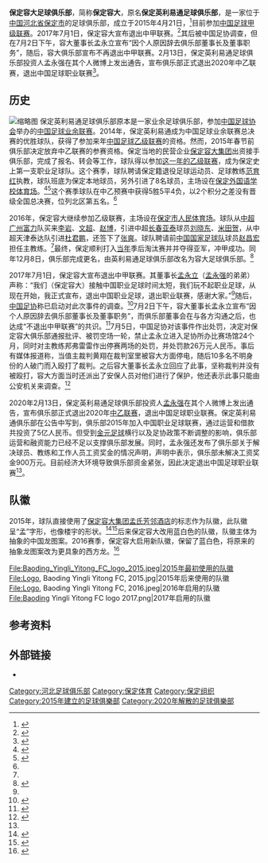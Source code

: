 {{Football club infobox 
| clubname  = 保定容大
| image     = [[File:Baoding_Yingli_Yitong_FC_logo_2017.png|180px]]
| fullname  = 保定容大足球俱乐部
| nickname  = 
| founded   = 2015年4月21日 
| city      = [[保定|保定]]
| ground    = [[河北大学体育场|河北大学体育场]]
| capacity  = 13,000
| owner     = 
| chrtitle  = 执行董事兼总经理
| chairman  = {{flagicon|CHN}} 吴磊
| manager   = {{flagicon|CHN}} [[韩亚林|韩亚林]] 
| league    = [[中國足球乙級聯賽|中國足球乙級聯賽]]
| season    = [[2019年中國足球乙級聯賽|2019]]
| position  = 中乙，第 24 位
| shirtsupplier = 
| current =  
}}
'''保定容大足球俱乐部'''，简称'''保定容大'''，原名'''保定英利易通足球俱乐部'''，是一家位于[[中华人民共和国|中国]][[河北省|河北省]][[保定市|保定市]]的足球俱乐部，成立于2015年4月21日，<ref name="yzd">{{cite news|title=保定容大足球队召开2016赛季新闻发布会|url=http://mt.sohu.com/20160318/n440950109.shtml|accessdate=2016-04-10|agency=燕赵都市报|date=2016-03-18|archive-date=2017-03-12|archive-url=https://web.archive.org/web/20170312045024/http://mt.sohu.com/20160318/n440950109.shtml|dead-url=no}}</ref>目前参加[[中国足球甲级联赛|中国足球甲级联赛]]。2017年7月1日，保定容大宣布退出中甲联赛。<ref name="tc">{{cite news|title=保定容大宣布退出职业足球|url=https://www.dongqiudi.com/archive/371393.html|agency=懂球帝|date=2017-07-01|accessdate=2017-07-01|archive-date=2019-07-26|archive-url=https://web.archive.org/web/20190726061618/https://www.dongqiudi.com/archive/371393.html|dead-url=no}}</ref>其后被中国足协调查，但在7月2日下午，容大董事长孟永立宣布“因个人原因辞去俱乐部董事长及董事职务”，随后，容大俱乐部宣布不再退出中甲联赛。2月13日，保定英利易通足球俱乐部投资人孟永强在其个人微博上发出通告，宣布俱乐部正式退出2020年中乙联赛，退出中国足球职业联赛<ref name=":0">{{Cite web|title=保定容大发布公告，宣布退出2020年中乙联赛和中国职业足球联赛 — 懒熊体育|url=http://www.lanxiongsports.com/posts/view/id/17988.html|accessdate=2020-02-24|work=www.lanxiongsports.com|language=zh-CN|archive-date=2020-08-23|archive-url=https://web.archive.org/web/20200823205243/http://www.lanxiongsports.com/posts/view/id/17988.html|dead-url=no}}</ref>。

== 历史 ==
[[File:河北大学体育场_中乙联赛_保定容大.jpg|缩略图]]
保定英利易通足球俱乐部原本是一家业余足球俱乐部，参加[[中国足球协会|中国足球协会]]举办的[[中国足球业余联赛|中国足球业余联赛]]。2014年，保定英利易通成为中国足球业余联赛总决赛的优胜球队，获得了参加来年[[中国足球乙级联赛|中国足球乙级联赛]]的资格。然而，2015年春节前俱乐部决定放弃中乙联赛的参赛资格。保定当地的民营企业[[保定容大集团|保定容大集团]]出资接手俱乐部，完成了报名、转会等工作，球队得以参加[[2015年中国足球乙级联赛|这一年的乙级联赛]]，成为保定史上第一支职业足球队。这个赛季，球队聘请保定籍退役足球运动员、足球教练[[范育红|范育红]]执教，球队班底为保定本地球员，另外引进了8名球员，主场设在[[保定外国语学校体育场|保定外国语学校体育场]]。<ref>{{cite news|title=保定容大足球队成立踢中乙联赛 古城再逐绿茵梦|url=http://sports.sohu.com/20150421/n411631059.shtml|accessdate=2016-04-10|agency=搜狐体育|date=2015-04-21|archive-date=2020-04-07|archive-url=https://web.archive.org/web/20200407201231/https://sports.sohu.com/20150421/n411631059.shtml|dead-url=no}}</ref><ref>{{cite news|title=有容乃大 保定足球蓄势腾飞|url=http://news.bdall.com/epaper/bdrb/html/2015-04/14/content_543026.htm|accessdate=2016-04-10|agency=保定日报|date=2015-04-14|archive-url=https://web.archive.org/web/20160426192900/http://news.bdall.com/epaper/bdrb/html/2015-04/14/content_543026.htm|archive-date=2016-04-26|dead-url=yes}}</ref>这个赛季球队在中乙预赛中获得5胜5平4负，以2个积分之差没有晋级全国总决赛，位列北区第五名。<ref name="yzd"/>

2016年，保定容大继续参加乙级联赛，主场设在[[保定市人民体育场|保定市人民体育场]]。球队从[[中超|中超]][[广州富力|广州富力]]队买来[[李岩_(足球运动员)|李岩]]、[[文超|文超]]、[[赵博_(足球运动员)|赵博]]，引进中超[[长春亚泰|长春亚泰]]球员[[刘晓东|刘晓东]]、[[米田贺|米田贺]]，从中超天津泰达队引进[[杜君鹏|杜君鹏]]，还签下了[[张爽_(足球运动员)|张爽]]。球队聘请前[[中国国家足球队|中国国家足球队]]球员[[赵昌宏|赵昌宏]]担任主教练。<ref name="yzd"/>最终，保定顺利打入[[2016年中国足球乙级联赛|当年]]季后淘汰赛并并夺得亚军，冲甲成功。同年12月8日，俱乐部完成更名，由英利易通足球俱乐部改名为容大足球俱乐部。<ref>{{cite news|title=保定市容大足球俱乐部有限公司完成工商注册变更|url=http://www.hebeizuqiu.net/news/24191.html|accessdate=2017-03-09|work=河北足球网|date=2016-12-20|archive-date=2020-08-23|archive-url=https://web.archive.org/web/20200823204343/http://www.hebeizuqiu.net/news/24191.html|dead-url=no}}</ref>

2017年7月1日，保定容大宣布退出中甲联赛。其董事长[[孟永立|孟永立]]（[[孟永强|孟永强]]的弟弟）声称：“我们（保定容大）接触中国职业足球时间太短，我们玩不起职业足球，从现在开始，我正式宣布，退出中国职业足球，退出职业联赛，感谢大家。”<ref name="tc"/>随后，[[中国足协|中国足协]]称已启动对此次事件的调查。<ref>{{cite news|title=足协回应“保定容大退赛”：成立调查组展开调查|url=http://news.163.com/17/0702/04/COAGMG4H00018AOQ.html|agency=网易|date=2017-07-02|access-date=2017-07-02|archive-url=https://web.archive.org/web/20181017082153/http://news.163.com/17/0702/04/COAGMG4H00018AOQ.html|archive-date=2018-10-17|dead-url=yes}}</ref>7月2日下午，容大董事长孟永立宣布“因个人原因辞去俱乐部董事长及董事职务”，而俱乐部董事会在与各方沟通之后，也达成“不退出中甲联赛”的共识。<ref>{{cite news|title=保定容大又不退出中甲了，俱乐部董事长辞职是最佳选择|url=http://news.163.com/17/0703/10/CODNEITQ000187VE.html|agency=网易|date=2017-07-03|access-date=2017-07-03|archive-url=https://web.archive.org/web/20181017082109/http://news.163.com/17/0703/10/CODNEITQ000187VE.html|archive-date=2018-10-17|dead-url=yes}}</ref>7月5日，中国足协对该事件作出处罚，决定对保定容大俱乐部通报批评、被罚空场一轮，禁止孟永立进入足协所办比赛场馆24个月，同时对主教练邦弗雷雷作出停赛两场的处罚，并处罚款26万元人民币。事后有媒体报道称，当值主裁判黄翔在裁判室里被容大方面停电，随后10多名不明身份的人破门而入殴打了裁判。之后容大董事长孟永立回应了此事，坚称裁判并没有被殴打，容大方面当时还派出了安保人员对他们进行了保护，他还表示此事只能由公安机关来调查。<ref>{{cite news|title=足协重罚容大：空场一场+罚26万 孟永立禁入场馆2年|url=http://news.ifeng.com/a/20170705/51377798_0.shtml|agency=凤凰网|date=2017-07-05|accessdate=2017-07-05|archive-date=2020-04-07|archive-url=https://web.archive.org/web/20200407201256/http://news.ifeng.com/a/20170705/51377798_0.shtml|dead-url=no}}</ref>

2020年2月13日，保定英利易通足球俱乐部投资人[[孟永强|孟永强]]在其个人微博上发出通告，宣布俱乐部正式退出2020年[[中乙联赛|中乙联赛]]，退出中国足球职业联赛。保定英利易通俱乐部在公告中写到，俱乐部2015年加入中国职业足球联赛，通过运营和借款共投资了5亿人民币。但受到[[金元足球|金元足球]]横行以及足协政策不断调整的影响，俱乐部运营和融资能力已经不足以支撑俱乐部发展。同时，孟永强还发布了俱乐部关于解决球员、教练和工作人员工资奖金的情况声明，声明中表示，俱乐部未解决工资奖金900万元。目前经济大环境导致俱乐部资金紧张，因此决定退出中国足球职业联赛<ref name=":0" />。

== 队徽 ==
2015年，球队直接使用了[[保定容大集团|保定容大集团]][[孟氏芳邻酒店|孟氏芳邻酒店]]的标志作为队徽，此队徽呈“孟”字形，也像楼宇的形状。<ref>{{cite news|title=保定英利易通足球俱乐部队徽释义|url=http://mt.sohu.com/20150331/n410582389.shtml|accessdate=2016-04-10|agency=河北足球资讯|date=2015-03-31|archive-date=2016-04-20|archive-url=https://web.archive.org/web/20160420063553/http://mt.sohu.com/20150331/n410582389.shtml|dead-url=no}}</ref><ref>{{cite web|title=保定英利容大易通俱乐部简介|url=http://www.fa.org.cn/news/clb/2015-07-30/480599_3.html|website=中国足球协会|accessdate=2016-04-10|archive-date=2017-07-30|archive-url=https://web.archive.org/web/20170730050410/http://www.fa.org.cn/news/clb/2015-07-30/480599_3.html|dead-url=no}}</ref>后来保定容大改用蓝白色的队徽，队徽主体为抽象的中国龙图案。2016赛季，保定容大启用新队徽，保留了蓝白色，将原来的抽象龙图案改为更具象的西方龙。<ref>{{cite news|title=容大新队徽亮相 新赛季吼出冲甲决心|url=http://mini.eastday.com/a/160221135055412.html?btype=index&subtype=tiyu&idx=15&ishot=0|accessdate=2016-04-10|agency=河北足球网|date=2016-02-21|archive-url=https://web.archive.org/web/20160421024616/http://mini.eastday.com/a/160221135055412.html?btype=index&subtype=tiyu&idx=15&ishot=0|archive-date=2016-04-21|dead-url=yes}}</ref>
<gallery>
File:Baoding_Yingli_Yitong_FC_logo_2015.jpeg|2015年最初使用的队徽
File:Logo, Baoding Yingli Yitong FC, 2015.jpg|2015年后来使用的队徽
File:Logo, Baoding Yingli Yitong FC, 2016.jpeg|2016年启用的队徽
File:Baoding Yingli Yitong FC logo 2017.png|2017年启用的队徽
</gallery>

== 参考资料 ==
{{Reflist}}

== 外部链接 ==
* {{sinaweibo|5828022909}}

{{2018中乙}}
{{2018年中乙分类名单保定}}

[[Category:河北足球俱乐部|Category:河北足球俱乐部]]
[[Category:保定体育|Category:保定体育]]
[[Category:保定组织|Category:保定组织]]
[[Category:2015年建立的足球俱樂部|Category:2015年建立的足球俱樂部]]
[[Category:2020年解散的足球俱樂部|Category:2020年解散的足球俱樂部]]